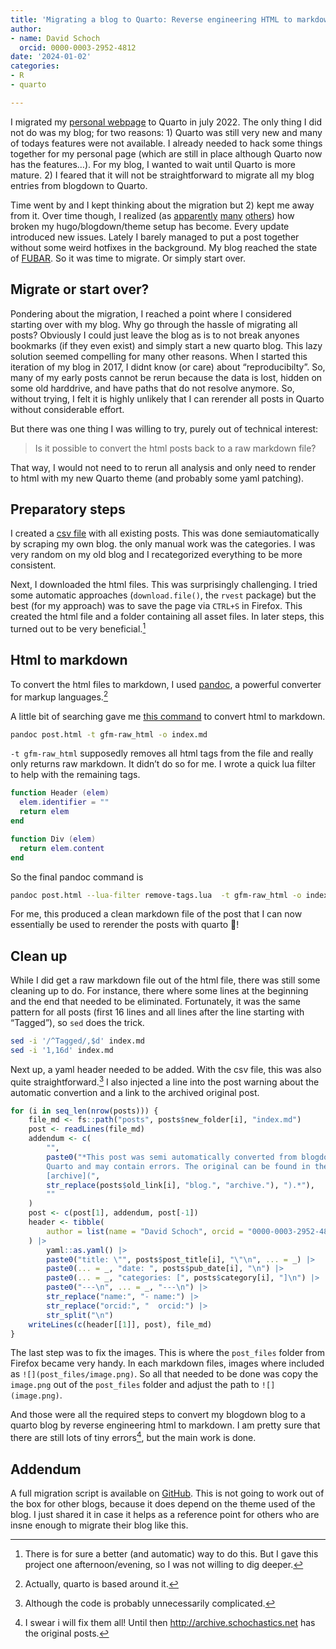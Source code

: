 ```yaml
---
title: 'Migrating a blog to Quarto: Reverse engineering HTML to markdown'
author:
- name: David Schoch
  orcid: 0000-0003-2952-4812
date: '2024-01-02'
categories:
- R
- quarto

---
```


I migrated my [personal webpage](https://mr.schochastics.net) to Quarto in july 2022. The only thing I did not do was my blog; for two reasons: 1) Quarto was still very new and many of todays features were not available. I already needed to hack some things together for my personal page (which are still in place although Quarto now has the features...). For my blog, I wanted to wait until Quarto is more mature. 2) I feared that it will not be straightforward to migrate all my blog entries from blogdown to Quarto.

Time went by and I kept thinking about the migration but 2) kept me away from it. Over time though, I realized (as [apparently](https://pacha.dev/blog/2023/05/29/blogdown-to-quarto/index.html) [many](https://www.andreashandel.com/posts/2022-10-01-hugo-to-quarto-migration/
) [others](https://www.incidentalfindings.org/posts/2022-08-30_from-blogdown-to-quarto/
)) how broken my hugo/blogdown/theme setup has become. Every update introduced new issues. Lately I barely managed to put a post together without some weird hotfixes in the background. My blog reached the state of [FUBAR](https://en.wikipedia.org/wiki/List_of_military_slang_terms#FUBAR). So it was time to migrate. Or simply start over. 

## Migrate or start over?

Pondering about the migration, I reached a point where I considered starting over with my blog. Why go through the hassle of migrating all posts? Obviously I could just leave the blog as is to not break anyones bookmarks (if they even exist) and simply start a new quarto blog. This lazy solution seemed compelling for many other reasons. When I started this iteration of my blog in 2017, I didnt know (or care) about "reproducibilty". So, many of my early posts cannot be rerun because the data is lost, hidden on some old harddrive, and have paths that do not resolve anymore. So, without trying, I felt it is highly unlikely that I can rerender all posts in Quarto without considerable effort.

But there was one thing I was willing to try, purely out of technical interest:

> Is it possible to convert the html posts back to a raw markdown file? 

That way, I would not need to to rerun all analysis and only need to render to html with my new Quarto theme (and probably some yaml patching). 

## Preparatory steps

I created a [csv file](https://github.com/schochastics/quarto-blog/blob/main/posts/2024-01-02_migrating-to-quarto/posts.csv) with all existing posts. This was done semiautomatically by scraping my own blog. the only manual work was the categories. I was very random on my old blog and I recategorized everything to be more consistent.

Next, I downloaded the html files. This was surprisingly challenging. 
I tried some automatic approaches (`download.file()`, the `rvest` package) but the best (for my approach) was to save the page via `CTRL+S` in Firefox. This created the html file and a folder containing all asset files. In later steps, this turned out to be very beneficial.[^1]

## Html to markdown

To convert the html files to markdown, I used [pandoc](https://pandoc.org/), a powerful converter for markup languages.[^2]

A little bit of searching gave me [this command](https://stackoverflow.com/questions/42070656/pandoc-html-to-markdown-remove-all-attributes) to convert html to markdown.

```bash
pandoc post.html -t gfm-raw_html -o index.md
```

`-t gfm-raw_html` supposedly removes all html tags from the file and really only returns raw markdown. It didn't do so for me. I wrote a quick lua filter to help with the remaining tags. 

```.lua
function Header (elem)
  elem.identifier = ""
  return elem
end

function Div (elem)
  return elem.content
end
```

So the final pandoc command is

```bash
pandoc post.html --lua-filter remove-tags.lua  -t gfm-raw_html -o index.md
```

For me, this produced a clean markdown file of the post that I can now essentially be used to rerender the posts with quarto 🥳!

## Clean up

While I did get a raw markdown file out of the html file, there was still some cleaning up to do. For instance, there where some lines at the beginning and the end that needed to be eliminated. Fortunately, it was the same pattern for all posts (first 16 lines and all lines after the line starting with "Tagged"), so `sed` does the trick. 

```bash
sed -i '/^Tagged/,$d' index.md
sed -i '1,16d' index.md
``` 
Next up, a yaml header needed to be added. With the csv file, this was also quite straightforward.[^3] I also injected a line into the post warning about the automatic convertion and a link to the archived original post.

```r
for (i in seq_len(nrow(posts))) {
    file_md <- fs::path("posts", posts$new_folder[i], "index.md")
    post <- readLines(file_md)
    addendum <- c(
        "",
        paste0("*This post was semi automatically converted from blogdown to
        Quarto and may contain errors. The original can be found in the 
        [archive](", 
        str_replace(posts$old_link[i], "blog.", "archive."), ").*"),
        ""
    )
    post <- c(post[1], addendum, post[-1])
    header <- tibble(
        author = list(name = "David Schoch", orcid = "0000-0003-2952-4812")
    ) |>
        yaml::as.yaml() |>
        paste0("title: \"", posts$post_title[i], "\"\n", ... = _) |>
        paste0(... = _, "date: ", posts$pub_date[i], "\n") |>
        paste0(... = _, "categories: [", posts$category[i], "]\n") |>
        paste0("---\n", ... = _, "---\n") |>
        str_replace("name:", "- name:") |>
        str_replace("orcid:", "  orcid:") |>
        str_split("\n")
    writeLines(c(header[[1]], post), file_md)
}
```

The last step was to fix the images. This is where the `post_files` folder from Firefox became very handy. In each markdown files, images where included as `![](post_files/image.png)`. So all that needed to be done was copy the `image.png` out of the `post_files` folder and adjust the path to `![](image.png)`. 

And those were all the required steps to convert my blogdown blog to a quarto blog by reverse engineering html to markdown. I am pretty sure that there are still lots of tiny errors[^4], but the main work is done.  

## Addendum

A full migration script is available on [GitHub](https://github.com/schochastics/quarto-blog/blob/main/posts/2024-01-02_migrating-to-quarto/migration.R). This is not going to work out of the box for other blogs, because it does depend on the theme used of the blog. I just shared it in case it helps as a reference point for others who are insne enough to migrate their blog like this.


[^1]: There is for sure a better (and automatic) way to do this. But I gave this project one afternoon/evening, so I was not willing to dig deeper.

[^2]: Actually, quarto is based around it.

[^3]: Although the code is probably unnecessarily complicated. 

[^4]: I swear i will fix them all! Until then <http://archive.schochastics.net> has the original posts.
